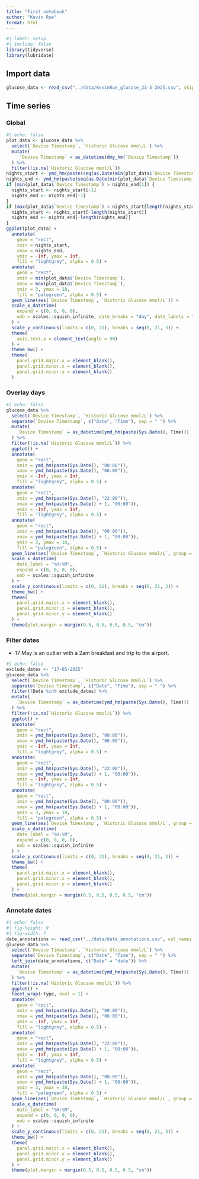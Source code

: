 ```yaml
---
title: "First notebook"
author: "Kevin Rue"
format: html
---
```


```r
#| label: setup
#| include: false
library(tidyverse)
library(lubridate)
```


## Import data

```r
glucose_data <- read_csv("../data/KevinRue_glucose_21-5-2025.csv", skip = 1, show_col_types = FALSE)
```

## Time series

### Global

```r
#| echo: false
plot_data <- glucose_data %>% 
  select(`Device Timestamp`, `Historic Glucose mmol/L`) %>% 
  mutate(
     `Device Timestamp` = as_datetime(dmy_hm(`Device Timestamp`))
  ) %>% 
  filter(!is.na(`Historic Glucose mmol/L`))
nights_start <- ymd_hm(paste(seq(as.Date(min(plot_data$`Device Timestamp`))-1, as.Date(max(plot_data$`Device Timestamp`)), 1), "22:00"))
nights_end <- ymd_hm(paste(seq(as.Date(min(plot_data$`Device Timestamp`)), as.Date(max(plot_data$`Device Timestamp`))+1, 1), "06:00"))
if (min(plot_data$`Device Timestamp`) > nights_end[1]) {
  nights_start <- nights_start[-1]
  nights_end <- nights_end[-1]
}
if (max(plot_data$`Device Timestamp`) < nights_start[length(nights_start)]) {
  nights_start <- nights_start[-length(nights_start)]
  nights_end <- nights_end[-length(nights_end)]
}
ggplot(plot_data) +
  annotate(
    geom = "rect",
    xmin = nights_start,
    xmax = nights_end,
    ymin = -Inf, ymax = Inf,
    fill = "lightgrey", alpha = 0.5) +
  annotate(
    geom = "rect",
    xmin = min(plot_data$`Device Timestamp`),
    xmax = max(plot_data$`Device Timestamp`),
    ymin = 3, ymax = 10,
    fill = "palegreen", alpha = 0.5) +
  geom_line(aes(`Device Timestamp`, `Historic Glucose mmol/L`)) +
  scale_x_datetime(
    expand = c(0, 0, 0, 0),
    oob = scales::squish_infinite, date_breaks = "day", date_labels = "%d %b"
  ) +
  scale_y_continuous(limits = c(0, 21), breaks = seq(0, 21, 3)) +
  theme(
    axis.text.x = element_text(angle = 90)
  ) +
  theme_bw() +
  theme(
    panel.grid.major.x = element_blank(),
    panel.grid.minor.x = element_blank(),
    panel.grid.minor.y = element_blank()
  )
```

### Overlay days

```r
#| echo: false
glucose_data %>% 
  select(`Device Timestamp`, `Historic Glucose mmol/L`) %>% 
  separate(`Device Timestamp`, c("Date", "Time"), sep = " ") %>% 
  mutate(
    `Device Timestamp` = as_datetime(ymd_hm(paste(Sys.Date(), Time)))
  ) %>% 
  filter(!is.na(`Historic Glucose mmol/L`)) %>% 
  ggplot() +
  annotate(
    geom = "rect",
    xmin = ymd_hm(paste(Sys.Date(), "00:00")),
    xmax = ymd_hm(paste(Sys.Date(), "06:00")),
    ymin = -Inf, ymax = Inf,
    fill = "lightgrey", alpha = 0.5) +
  annotate(
    geom = "rect",
    xmin = ymd_hm(paste(Sys.Date(), "22:00")),
    xmax = ymd_hm(paste(Sys.Date() + 1, "00:00")),
    ymin = -Inf, ymax = Inf,
    fill = "lightgrey", alpha = 0.5) +
  annotate(
    geom = "rect",
    xmin = ymd_hm(paste(Sys.Date(), "00:00")),
    xmax = ymd_hm(paste(Sys.Date() + 1, "00:00")),
    ymin = 3, ymax = 10,
    fill = "palegreen", alpha = 0.5) +
  geom_line(aes(`Device Timestamp`, `Historic Glucose mmol/L`, group = Date)) +
  scale_x_datetime(
    date_label = "%H:%M",
    expand = c(0, 0, 0, 0),
    oob = scales::squish_infinite
  ) +
  scale_y_continuous(limits = c(0, 21), breaks = seq(0, 21, 3)) +
  theme_bw() +
  theme(
    panel.grid.major.x = element_blank(),
    panel.grid.minor.x = element_blank(),
    panel.grid.minor.y = element_blank()
  ) +
  theme(plot.margin = margin(0.5, 0.5, 0.5, 0.5, "cm"))
```

### Filter dates

- 17 May is an outlier with a 2am breakfast and trip to the airport.

```r
#| echo: false
exclude_dates <- "17-05-2025"
glucose_data %>% 
  select(`Device Timestamp`, `Historic Glucose mmol/L`) %>% 
  separate(`Device Timestamp`, c("Date", "Time"), sep = " ") %>% 
  filter(!Date %in% exclude_dates) %>% 
  mutate(
    `Device Timestamp` = as_datetime(ymd_hm(paste(Sys.Date(), Time)))
  ) %>% 
  filter(!is.na(`Historic Glucose mmol/L`)) %>% 
  ggplot() +
  annotate(
    geom = "rect",
    xmin = ymd_hm(paste(Sys.Date(), "00:00")),
    xmax = ymd_hm(paste(Sys.Date(), "06:00")),
    ymin = -Inf, ymax = Inf,
    fill = "lightgrey", alpha = 0.5) +
  annotate(
    geom = "rect",
    xmin = ymd_hm(paste(Sys.Date(), "22:00")),
    xmax = ymd_hm(paste(Sys.Date() + 1, "00:00")),
    ymin = -Inf, ymax = Inf,
    fill = "lightgrey", alpha = 0.5) +
  annotate(
    geom = "rect",
    xmin = ymd_hm(paste(Sys.Date(), "00:00")),
    xmax = ymd_hm(paste(Sys.Date() + 1, "00:00")),
    ymin = 3, ymax = 10,
    fill = "palegreen", alpha = 0.5) +
  geom_line(aes(`Device Timestamp`, `Historic Glucose mmol/L`, group = Date)) +
  scale_x_datetime(
    date_label = "%H:%M",
    expand = c(0, 0, 0, 0),
    oob = scales::squish_infinite
  ) +
  scale_y_continuous(limits = c(0, 21), breaks = seq(0, 21, 3)) +
  theme_bw() +
  theme(
    panel.grid.major.x = element_blank(),
    panel.grid.minor.x = element_blank(),
    panel.grid.minor.y = element_blank()
  ) +
  theme(plot.margin = margin(0.5, 0.5, 0.5, 0.5, "cm"))
```

### Annotate dates

```r
#| echo: false
#| fig-height: 9
#| fig-width: 7
date_annotations <- read_csv("../data/date_annotations.csv", col_names = c("date", "type"), show_col_types = FALSE)
glucose_data %>% 
  select(`Device Timestamp`, `Historic Glucose mmol/L`) %>% 
  separate(`Device Timestamp`, c("Date", "Time"), sep = " ") %>% 
  left_join(date_annotations, c("Date" = "date")) %>% 
  mutate(
    `Device Timestamp` = as_datetime(ymd_hm(paste(Sys.Date(), Time)))
  ) %>% 
  filter(!is.na(`Historic Glucose mmol/L`)) %>% 
  ggplot() +
  facet_wrap(~type, ncol = 1) +
  annotate(
    geom = "rect",
    xmin = ymd_hm(paste(Sys.Date(), "00:00")),
    xmax = ymd_hm(paste(Sys.Date(), "06:00")),
    ymin = -Inf, ymax = Inf,
    fill = "lightgrey", alpha = 0.5) +
  annotate(
    geom = "rect",
    xmin = ymd_hm(paste(Sys.Date(), "22:00")),
    xmax = ymd_hm(paste(Sys.Date() + 1, "00:00")),
    ymin = -Inf, ymax = Inf,
    fill = "lightgrey", alpha = 0.5) +
  annotate(
    geom = "rect",
    xmin = ymd_hm(paste(Sys.Date(), "00:00")),
    xmax = ymd_hm(paste(Sys.Date() + 1, "00:00")),
    ymin = 3, ymax = 10,
    fill = "palegreen", alpha = 0.5) +
  geom_line(aes(`Device Timestamp`, `Historic Glucose mmol/L`, group = Date, colour = type)) +
  scale_x_datetime(
    date_label = "%H:%M",
    expand = c(0, 0, 0, 0),
    oob = scales::squish_infinite
  ) +
  scale_y_continuous(limits = c(0, 21), breaks = seq(0, 21, 3)) +
  theme_bw() +
  theme(
    panel.grid.major.x = element_blank(),
    panel.grid.minor.x = element_blank(),
    panel.grid.minor.y = element_blank()
  ) +
  theme(plot.margin = margin(0.5, 0.5, 0.5, 0.5, "cm"))
```
